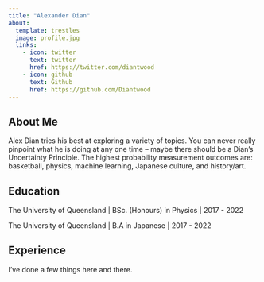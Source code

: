 ```yaml
---
title: "Alexander Dian"
about:
  template: trestles
  image: profile.jpg
  links:
    - icon: twitter
      text: twitter
      href: https://twitter.com/diantwood
    - icon: github
      text: Github
      href: https://github.com/Diantwood
---
```

## About Me

Alex Dian tries his best at exploring a variety of topics. You can never really pinpoint what he is doing at any one time -- maybe there should be a Dian's Uncertainty Principle. The highest probability measurement outcomes are: basketball, physics, machine learning, Japanese culture, and history/art. 

## Education

The University of Queensland | 
BSc. (Honours) in Physics | 2017 - 2022

The University of Queensland |
B.A in Japanese | 2017 - 2022

## Experience

I've done a few things here and there. 